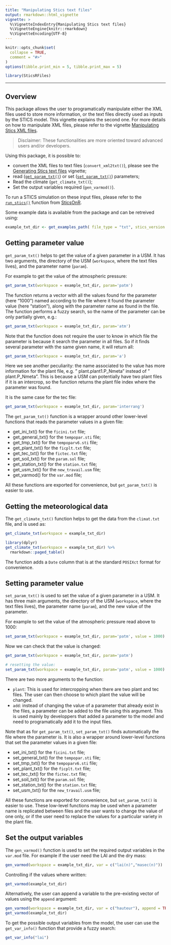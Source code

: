 ```yaml
---
title: "Manipulating Stics text files"
output: rmarkdown::html_vignette
vignette: >
  %\VignetteIndexEntry{Manipulating Stics text files}
  %\VignetteEngine{knitr::rmarkdown}
  %\VignetteEncoding{UTF-8}
---
```


```r
knitr::opts_chunk$set(
  collapse = TRUE,
  comment = "#>"
)
options(tibble.print_min = 5, tibble.print_max = 5)
```

```r
library(SticsRFiles)
```


------


## Overview

This package allows the user to programatically manipulate either the XML files used to store more information, or the text files directly used as inputs by the STICS model. This vignette explains the second one. For more details on how to manipulate XML files, please refer to the vignette [Manipulating Stics XML files](https://sticsrpacks.github.io/SticsRFiles/articles/Manipulating_Stics_XML_files.html).

> Disclaimer: These functionalities are more oriented toward advanced users and/or developers.

Using this package, it is possible to:

* convert the XML files to text files (`convert_xml2txt()`), please see the [Generating Stics text files](https://sticsrpacks.github.io/SticsRFiles/articles/Generating_Stics_text_files) vignette;
* read ([`get_param_txt()`](R/read_param.R)) or set ([`set_param_txt()`](R/read_param.R)) parameters;
* Read the climate (`get_climate_txt()`);
* Set the output variables required (`gen_varmod()`).

To run a STICS simulation on these input files, please refer to the [`run_stics()`](https://sticsrpacks.github.io/SticsOnR/reference/run_stics.html) function from [SticsOnR](https://sticsrpacks.github.io/SticsOnR/index.html).

Some example data is available from the package and can be retreived using:

```r
example_txt_dir <- get_examples_path( file_type = "txt", stics_version = "V9.0")
```


## Getting parameter value

`get_param_txt()` helps to get the value of a given parameter in a USM. It has two arguments, the directory of the USM (`workspace`, where the text files lives), and the parameter name (`param`).

For example to get the value of the atmospheric pressure:

```r
get_param_txt(workspace = example_txt_dir, param='patm')
```

The function returns a vector with all the values found for the parameter (here "1000") named according to the file where it found the parameter value (here "station"), along with the parameter name as found in the file. The function performs a fuzzy search, so the name of the parameter can be only partially given, e.g.:

```r
get_param_txt(workspace = example_txt_dir, param='atm')
```

Note that the function does not require the user to know in which file the parameter is because it search the parameter in all files. So if it finds several parameter with the same given name, it will return all:

```r
get_param_txt(workspace = example_txt_dir, param='a')
```
Here we see another peculiarity: the name associated to the value has more information for the plant file, e.g. " plant.plant1.P_Nmeta" instead of " plant.P_Nmeta". This is because a USM can potentially have two plant files if it is an intercrop, so the function returns the plant file index where the parameter was found.

It is the same case for the tec file:

```r
get_param_txt(workspace = example_txt_dir, param='interrang')
```


The `get_param_txt()` function is a wrapper around other lower-level functions that reads the parameter values in a given file:

* get_ini_txt() for the `ficini.txt` file;
* get_general_txt() for the `tempopar.sti` file;
* get_tmp_txt() for the `tempoparv6.sti` file;
* get_plant_txt() for the `ficplt.txt` file;
* get_tec_txt() for the `fictec.txt` file;
* get_soil_txt() for the `param.sol` file;
* get_station_txt() for the `station.txt` file;
* get_usm_txt() for the `new_travail.usm` file;
* get_varmod() for the `var.mod` file;

All these functions are exported for convenience, but `get_param_txt()` is easier to use.

## Getting the meteorological data

The `get_climate_txt()` function helps to get the data from the `climat.txt` file, and is used as:

```r
get_climate_txt(workspace = example_txt_dir)
```

```r
library(dplyr)
get_climate_txt(workspace = example_txt_dir) %>%
  rmarkdown::paged_table()
```


The function adds a `Date` column that is at the standard `POSIXct` format for convenience.


## Setting parameter value

`set_param_txt()` is used to set the value of a given parameter in a USM. It has three main arguments, the directory of the USM (`workspace`, where the text files lives), the parameter name (`param`), and the new value of the parameter.

For example to set the value of the atmospheric pressure read above to 1000:

```r
set_param_txt(workspace = example_txt_dir, param='patm', value = 1000)
```

Now we can check that the value is changed:

```r
get_param_txt(workspace = example_txt_dir, param='patm')
```

```r
# resetting the value:
set_param_txt(workspace = example_txt_dir, param='patm', value = 1000)
```

There are two more arguments to the function:

* `plant`: This is used for intercropping when there are two plant and tec files. The user can then choose to which plant the value will be changed.
* `add`: instead of changing the value of a parameter that already exist in the files, a parameter can be added to the file using this argument. This is used mainly by developpers that added a parameter to the model and need to programatically add it to the input files.

Note that as for `get_param_txt()`, `set_param_txt()` finds automatically the file where the parameter is. It is also a wrapper around lower-level functions that set the parameter values in a given file:

* set_ini_txt() for the `ficini.txt` file;
* set_general_txt() for the `tempopar.sti` file;
* set_tmp_txt() for the `tempoparv6.sti` file;
* set_plant_txt() for the `ficplt.txt` file;
* set_tec_txt() for the `fictec.txt` file;
* set_soil_txt() for the `param.sol` file;
* set_station_txt() for the `station.txt` file;
* set_usm_txt() for the `new_travail.usm` file;

All these functions are exported for convenience, but `set_param_txt()` is easier to use. These low-level functions may be used when a parameter name is replicated between files and the user wants to change the value of one only, or if the user need to replace the values for a particular variety in the plant file.

## Set the output variables

The `gen_varmod()` function is used to set the required output variables in the `var.mod` file. For example if the user need the LAI and the dry mass:

```r
gen_varmod(workspace = example_txt_dir, var = c("lai(n)","masec(n)"))
```

Controlling if the values where written:

```r
get_varmod(example_txt_dir)
```

Alternatively, the user can append a variable to the pre-existing vector of values using the `append` argument:

```r
gen_varmod(workspace = example_txt_dir, var = c("hauteur"), append = TRUE)
get_varmod(example_txt_dir)
```

To get the possible output variables from the model, the user can use the `get_var_info()` function that provide a fuzzy search:

```r
get_var_info("lai")
```
